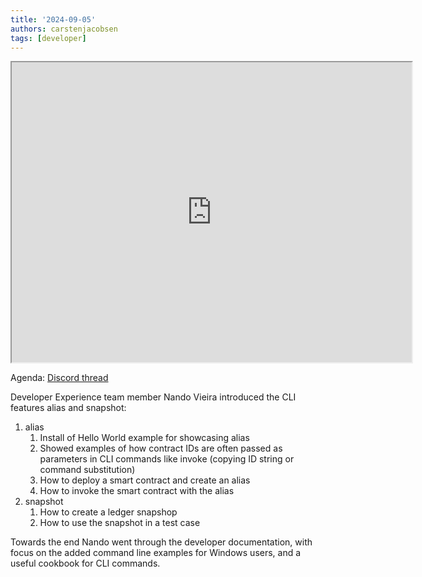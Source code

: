```yaml
---
title: '2024-09-05'
authors: carstenjacobsen
tags: [developer]
---
```


<iframe src="https://drive.google.com/file/d/1raU1Z9EQBLCkkuUO9yyF8yD2l_3nwk4a/preview" width="640" height="480" allow="autoplay"></iframe>

Agenda: [Discord thread](https://discord.com/channels/897514728459468821/900374272751591424/1282934024892973077)

Developer Experience team member Nando Vieira introduced the CLI features alias and snapshot:

1. alias
     1. Install of Hello World example for showcasing alias
     2. Showed examples of how contract IDs are often passed as parameters in CLI commands like invoke (copying ID string or command substitution)
     3. How to deploy a smart contract and create an alias
     4. How to invoke the smart contract with the alias
2. snapshot 
     1. How to create a ledger snapshop
     2. How to use the snapshot in a test case

Towards the end Nando went through the developer documentation, with focus on the added command line examples for Windows users, and a useful cookbook for CLI commands.